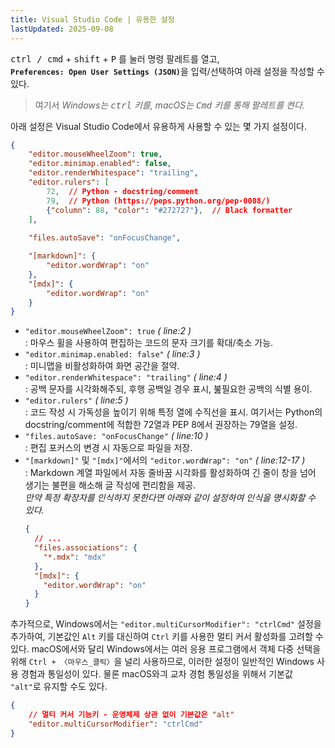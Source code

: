 ```yaml
---
title: Visual Studio Code | 유용한 설정
lastUpdated: 2025-09-08
---
```



<kbd>ctrl / cmd</kbd> + <kbd>shift</kbd> + <kbd>P</kbd> 를 눌러 명령 팔레트를 열고,  
<strong>`Preferences: Open User Settings (JSON)`</strong>을 입력/선택하여 아래 설정을 작성할 수 있다.

> 여기서 *Windows는 <kbd>ctrl</kbd> 키를, macOS는 <kbd>Cmd</kbd> 키를 통해 팔레트를 켠다.*

아래 설정은 Visual Studio Code에서 유용하게 사용할 수 있는 몇 가지 설정이다.

```json title="settings.json" showLineNumbers {2-9, 11, 13-18}
{
    "editor.mouseWheelZoom": true,
    "editor.minimap.enabled": false,
    "editor.renderWhitespace": "trailing",
    "editor.rulers": [
        72,  // Python - docstring/comment
        79,  // Python (https://peps.python.org/pep-0008/)
        {"column": 88, "color": "#272727"},  // Black formatter
    ],
    
    "files.autoSave": "onFocusChange",

    "[markdown]": {
        "editor.wordWrap": "on"
    },
    "[mdx]": {
        "editor.wordWrap": "on"
    }
}
```

- `"editor.mouseWheelZoom": true` *( line:2 )*  
  : 마우스 휠을 사용하여 편집하는 코드의 문자 크기를 확대/축소 가능.
- `"editor.minimap.enabled: false"` *( line:3 )*  
  : 미니맵을 비활성화하여 화면 공간을 절약.
- `"editor.renderWhitespace": "trailing"` *( line:4 )*  
  : 공백 문자를 시각화해주되, 후행 공백일 경우 표시, 붎필요한 공백의 식별 용이.
- `"editor.rulers"` *( line:5 )*  
  : 코드 작성 시 가독성을 높이기 위해 특정 열에 수직선을 표시. 여기서는 Python의 docstring/comment에 적합한 72열과 PEP 8에서 권장하는 79열을 설정.
- `"files.autoSave: "onFocusChange"` *( line:10 )*  
  : 편집 포커스의 변경 시 자동으로 파일을 저장.
- `"[markdown]"` 및 `"[mdx]"`에서의 `"editor.wordWrap": "on"` *( line:12-17 )*  
  : Markdown 계열 파일에서 자동 줄바꿈 시각화를 활성화하여 긴 줄이 창을 넘어 생기는 불편을 해소해 글 작성에 편리함을 제공.  
  *만약 특정 확장자를 인식하지 못한다면 아래와 같이 설정하여 인식을 명시화할 수 있다.*
  ```json ins={3-5}
  {
    // ...
    "files.associations": {
      "*.mdx": "mdx"
    },
    "[mdx]": {
      "editor.wordWrap": "on"
    }
  }
  ```

추가적으로, Windows에서는 `"editor.multiCursorModifier": "ctrlCmd"` 설정을 추가하여, 기본값인 `Alt` 키를 대신하여 `Ctrl` 키를 사용한 멀티 커서 활성화를 고려할 수 있다. macOS에서와 달리 Windows에서는 여러 응용 프로그램에서 객체 다중 선택을 위해 `Ctrl + 〈마우스_클릭〉`을 널리 사용하므로, 이러한 설정이 일반적인 Windows 사용 경험과 통일성이 있다. 물론 macOS와긔 교차 경험 통일성을 위해서 기본값 `"alt"`로 유지할 수도 있다.

```json showLineNumbers=false
{
    // 멀티 커서 기능키 - 운영체제 상관 없이 기본값은 "alt"
    "editor.multiCursorModifier": "ctrlCmd"
}
```
